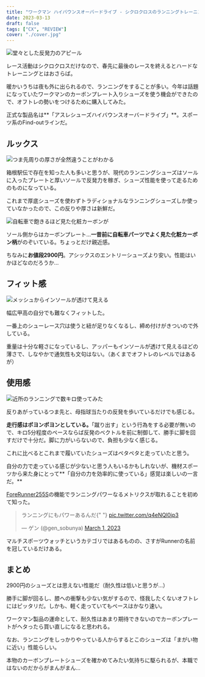 ```yaml
---
title: "ワークマン ハイバウンスオーバードライブ - シクロクロスのランニングトレーニングを楽しくするカーボンプレート入りシューズ"
date: 2023-03-13
draft: false
tags: ["CX", "REVIEW"]
cover: "./cover.jpg"
---
```


![堂々とした反発力のアピール](./carbon_plate.jpg)

レース活動はシクロクロスだけなので、春先に最後のレースを終えるとハードなトレーニングとはおさらば。

暖かいうちは夜も外に出られるので、ランニングをすることが多い。今年は話題になっていたワークマンのカーボンプレート入りシューズを使う機会ができたので、オフトレの勢いをつけるために購入してみた。

正式な製品名は**「アスレシューズハイバウンスオーバードライブ」**。スポーツ系のFind-outラインだ。

## ルックス

![つま先周りの厚さが全然違うことがわかる](./compare.jpg)

箱根駅伝で存在を知った人も多いと思うが、現代のランニングシューズはソールに入ったプレートと厚いソールで反発力を稼ぎ、シューズ性能を使って走るためのものになっている。

これまで厚底シューズを使わずトラディショナルなランニングシューズしか使っていなかったので、この反りや厚さは新鮮だ。

![自転車で飽きるほど見た化粧カーボンが](./carbon_plate2.jpg)

ソール側からはカーボンプレート…**一昔前に自転車パーツでよく見た化粧カーボン柄**がのぞいている。ちょっとだけ親近感。

ちなみに**お値段2900円**。アシックスのエントリーシューズより安い。性能はいかほどなのだろうか…

## フィット感

![メッシュからインソールが透けて見える](./skelton.jpg)

幅広甲高の自分でも難なくフィットした。

一番上のシューレース穴は使うと紐が足りなくなるし、締め付けがきついので外している。

重量は十分な軽さになっているし、アッパーもインソールが透けて見えるほどの薄さで、しなやかで通気性も文句はない。（あくまでオフトレのレベルではあるが）

## 使用感

![近所のランニングで数キロ使ってみた](./fit.jpg)

反りあがっているつま先と、母指球当たりの反発を歩いているだけでも感じる。

**走行感はポヨンポヨンとしている。**「蹴り出す」という行為をする必要が無いので、キロ5分程度のペースならば反発のベクトルを前に制御して、勝手に脚を回すだけで十分だ。脚に力がいらないので、負担も少なく感じる。

これに比べるとこれまで履いていたシューズはペタペタと走っていたと思う。

自分の力で走っている感じが少ないと思う人もいるかもしれないが、機材スポーツから来た身にとって**「自分の力を効率的に使っている」感覚は楽しいの一言だ。**

[ForeRunner255S](https://amzn.to/3JtIW2g)の機能でランニングパワーなるメトリクスが取れることを初めて知った。

<blockquote class="twitter-tweet">
  <p lang="ja" dir="ltr">
    ランニングにもパワーあるんだ{" "}
    <a href="https://t.co/q4eNQl0jp3">pic.twitter.com/q4eNQl0jp3</a>
  </p>
  &mdash; ゲン (@gen_sobunya) <a href="https://twitter.com/gen_sobunya/status/1630885596393795585?ref_src=twsrc%5Etfw">March 1, 2023</a>
</blockquote> <script
  async
  src="https://platform.twitter.com/widgets.js"
  charset="utf-8"
></script>

マルチスポーツウォッチというカテゴリではあるものの、さすがRunnerの名前を冠しているだけある。

<LinkBox url="https://www.amazon.co.jp/dp/B0B18JL1PK/" isAmazonLink />

## まとめ

2900円のシューズとは思えない性能だ（耐久性は低いと思うが…）

勝手に脚が回るし、膝への衝撃も少ない気がするので、怪我したくないオフトレにはピッタリだ。しかも、軽く走っていてもペースはかなり速い。

ワークマン製品の運命として、耐久性はあまり期待できないのでカーボンプレートがヘタったら買い直しになると思われる。

なお、ランニングをしっかりやっている人からするとこのシューズは「まがい物に近い」性能らしい。

本物のカーボンプレートシューズを確かめてみたい気持ちに駆られるが、本職ではないのだからがまんがまん…

